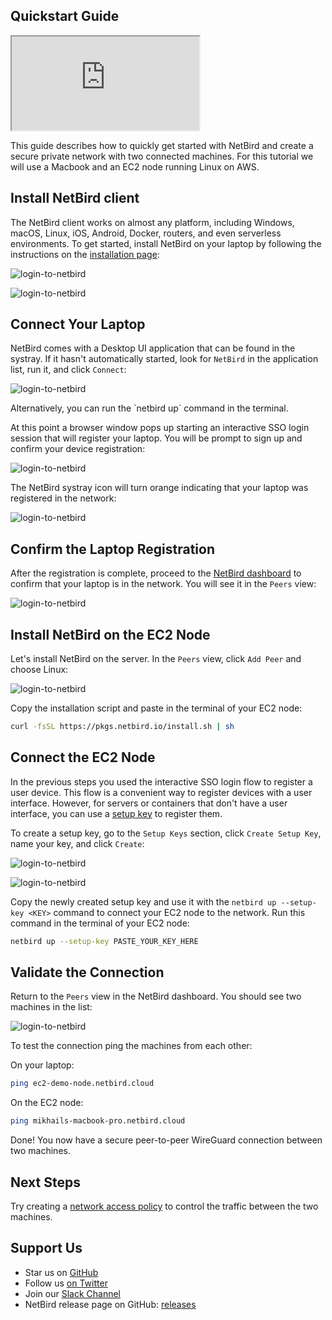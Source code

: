 

## Quickstart Guide

<div className="videowrapper">
    <iframe src="https://www.youtube.com/embed/JRCZy4rLi-c" allow="fullscreen;"></iframe>
</div>

This guide describes how to quickly get started with NetBird and create a secure private network with two connected machines.
For this tutorial we will use a Macbook and an EC2 node running Linux on AWS.

## Install NetBird client

The NetBird client works on almost any platform, including Windows, macOS, Linux, iOS, Android, Docker, routers, and even serverless environments.
To get started, install NetBird on your laptop by following the instructions on the [installation page](https://app.netbird.io/install):

<p>
    <img src="/docs-static/img/getting-started/add-peer.png" alt="login-to-netbird" className="imagewrapper"/>
</p>
<p>
    <img src="/docs-static/img/getting-started/mac-installation.png" alt="login-to-netbird" className="imagewrapper"/>
</p>

## Connect Your Laptop
NetBird comes with a Desktop UI application that can be found in the systray. If it hasn't automatically started, look
for `NetBird` in the application list, run it, and click `Connect`:

<p>
    <img src="/docs-static/img/getting-started/systray.png" alt="login-to-netbird" className="imagewrapper"/>
</p>

<Note>
    Alternatively, you can run the `netbird up` command in the terminal.
</Note>

At this point a browser window pops up starting an interactive SSO login session that will register your laptop.
You will be prompt to sign up and confirm your device registration:

<p>
    <img src="/docs-static/img/getting-started/device-confirmation.png" alt="login-to-netbird" className="imagewrapper-big"/>
</p>

The NetBird systray icon will turn orange indicating that your laptop was registered in the network:

<p>
    <img src="/docs-static/img/getting-started/systray-connected.png" alt="login-to-netbird" className="imagewrapper"/>
</p>

## Confirm the Laptop Registration

After the registration is complete, proceed to the [NetBird dashboard](https://app.netbird.io) to confirm that your
laptop is in the network. You will see it in the `Peers` view:

<p>
    <img src="/docs-static/img/getting-started/dashboard.png" alt="login-to-netbird" className="imagewrapper-big"/>

</p>

## Install NetBird on the EC2 Node

Let's install NetBird on the server. In the `Peers` view, click `Add Peer` and choose Linux:

<p>
    <img src="/docs-static/img/getting-started/add-linux-peer.png" alt="login-to-netbird" className="imagewrapper"/>
</p>

Copy the installation script and paste in the terminal of your EC2 node:

```bash
curl -fsSL https://pkgs.netbird.io/install.sh | sh
```

## Connect the EC2 Node

In the previous steps you used the interactive SSO login flow to register a user device. This flow is a convenient way to
register devices with a user interface. However, for servers or containers that don't have a user interface,
you can use a [setup key](/how-to/register-machines-using-setup-keys) to register them.

To create a setup key, go to the `Setup Keys` section, click `Create Setup Key`, name your key, and click `Create`:

<p>
    <img src="/docs-static/img/getting-started/setup-key.png" alt="login-to-netbird" className="imagewrapper"/>
</p>

<p>
    <img src="/docs-static/img/getting-started/setup-key-created.png" alt="login-to-netbird" className="imagewrapper"/>
</p>

Copy the newly created setup key and use it with the `netbird up --setup-key <KEY>` command to connect your EC2 node to the network.
Run this command in the terminal of your EC2 node:

```bash
netbird up --setup-key PASTE_YOUR_KEY_HERE
```

## Validate the Connection

Return to the `Peers` view in the NetBird dashboard. You should see two machines in the list:

<p>
    <img src="/docs-static/img/getting-started/peers.png" alt="login-to-netbird" className="imagewrapper-big"/>
</p>

To test the connection ping the machines from each other:

On your laptop:
```bash
ping ec2-demo-node.netbird.cloud
   ```

On the EC2 node:
 ```bash
ping mikhails-macbook-pro.netbird.cloud
   ```
Done! You now have a secure peer-to-peer WireGuard connection between two machines.

## Next Steps

Try creating a [network access policy](/how-to/manage-network-access) to control the traffic between the two machines.


## Support Us

- Star us on [GitHub](https://github.com/netbirdio/netbird)
- Follow us [on Twitter](https://twitter.com/netbird)
- Join our [Slack Channel](https://join.slack.com/t/netbirdio/shared_invite/zt-31rofwmxc-27akKd0Le0vyRpBcwXkP0g)
- NetBird release page on GitHub: [releases](https://github.com/netbirdio/netbird/releases/latest)

